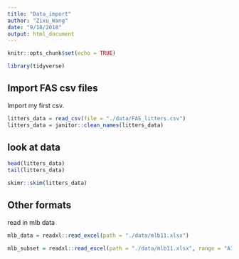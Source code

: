 ```yaml
---
title: "Data_import"
author: "Zixu_Wang"
date: "9/18/2018"
output: html_document
---
```



```r
knitr::opts_chunk$set(echo = TRUE)

library(tidyverse)
```

## Import FAS csv files

Import my first csv.

```r
litters_data = read_csv(file = "./data/FAS_litters.csv")
litters_data = janitor::clean_names(litters_data)
```


## look at data
```r
head(litters_data)
tail(litters_data)

skimr::skim(litters_data)
```

## Other formats

read in mlb data

```r
mlb_data = readxl::read_excel(path = "./data/mlb11.xlsx")

mlb_subset = readxl::read_excel(path = "./data/mlb11.xlsx", range = "A1:E17")
```

